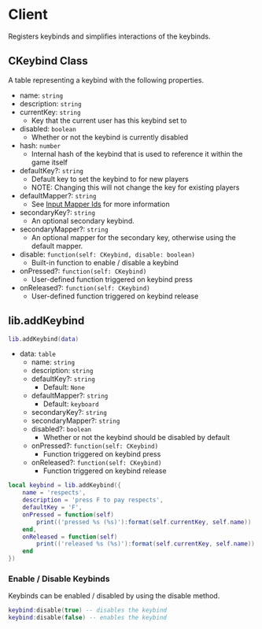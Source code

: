 # Client

Registers keybinds and simplifies interactions of the keybinds.

## CKeybind Class

A table representing a keybind with the following properties.

- name: `string`
- description: `string`
- currentKey: `string`
  - Key that the current user has this keybind set to
- disabled: `boolean`
  - Whether or not the keybind is currently disabled
- hash: `number`
  - Internal hash of the keybind that is used to reference it within the game itself
- defaultKey?: `string`
  - Default key to set the keybind to for new players
  - NOTE: Changing this will not change the key for existing players
- defaultMapper?: `string`
  - See [Input Mapper Ids](https://docs.fivem.net/docs/game-references/input-mapper-parameter-ids/) for more information
- secondaryKey?: `string`
  - An optional secondary keybind.
- secondaryMapper?: `string`
  - An optional mapper for the secondary key, otherwise using the default mapper.
- disable: `function(self: CKeybind, disable: boolean)`
  - Built-in function to enable / disable a keybind
- onPressed?: `function(self: CKeybind)`
  - User-defined function triggered on keybind press
- onReleased?: `function(self: CKeybind)`
  - User-defined function triggered on keybind release

## lib.addKeybind

```lua copy
lib.addKeybind(data)
```

- data: `table`
  - name: `string`
  - description: `string`
  - defaultKey?: `string`
    - Default: `None`
  - defaultMapper?: `string`
    - Default: `keyboard`
  - secondaryKey?: `string`
  - secondaryMapper?: `string`
  - disabled?: `boolean`
    - Whether or not the keybind should be disabled by default
  - onPressed?: `function(self: CKeybind)`
    - Function triggered on keybind press
  - onReleased?: `function(self: CKeybind)`
    - Function triggered on keybind release

```lua copy
local keybind = lib.addKeybind({
    name = 'respects',
    description = 'press F to pay respects',
    defaultKey = 'F',
    onPressed = function(self)
        print(('pressed %s (%s)'):format(self.currentKey, self.name))
    end,
    onReleased = function(self)
        print(('released %s (%s)'):format(self.currentKey, self.name))
    end
})
```

### Enable / Disable Keybinds

Keybinds can be enabled / disabled by using the disable method.

```lua copy
keybind:disable(true) -- disables the keybind
keybind:disable(false) -- enables the keybind
```

